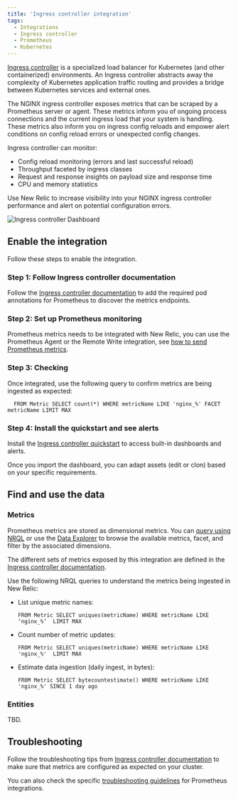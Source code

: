 ```yaml
---
title: 'Ingress controller integration'
tags:
  - Integrations
  - Ingress controller
  - Prometheus
  - Kubernetes
---
```



[Ingress controller](https://www.nginx.com/resources/glossary/kubernetes-ingress-controller/) is a specialized load balancer for Kubernetes (and other containerized) environments. An Ingress controller abstracts away the complexity of Kubernetes application traffic routing and provides a bridge between Kubernetes services and external ones.

The NGINX ingress controller exposes metrics that can be scraped by a Prometheus server or agent. These metrics inform you of ongoing process connections and the current ingress load that your system is handling. These metrics also inform you on ingress config reloads and empower alert conditions on config reload errors or unexpected config changes.

Ingress controller can monitor:

* Config reload monitoring (errors and last successful reload)
* Throughput faceted by ingress classes
* Request and response insights on payload size and response time
* CPU and memory statistics

Use New Relic to increase visibility into your NGINX ingress controller performance and alert on potential configuration errors. 

<img
  title="Ingress controller Dashboard"
  alt="Ingress controller Dashboard"
  src={kubernetesIngressControllerDashboard}
/>

## Enable the integration

Follow these steps to enable the integration.

### Step 1: Follow Ingress controller documentation

Follow the [Ingress controller documentation](https://kubernetes.github.io/ingress-nginx/user-guide/monitoring/#prometheus-and-grafana-installation-using-pod-annotations) to add the required pod annotations for Prometheus to discover the metrics endpoints.

### Step 2: Set up Prometheus monitoring

Prometheus metrics needs to be integrated with New Relic, you can use the Prometheus Agent or the Remote Write integration, see [how to send Prometheus metrics](https://docs.newrelic.com/docs/infrastructure/prometheus-integrations/get-started/send-prometheus-metric-data-new-relic/).

### Step 3: Checking

Once integrated, use the following query to confirm metrics are being ingested as expected:

```
  FROM Metric SELECT count(*) WHERE metricName LIKE 'nginx_%' FACET metricName LIMIT MAX
```

### Step 4: Install the quickstart and see alerts

Install the [Ingress controller quickstart](https://newrelic.com/instant-observability/nginx-ingress-controller) to access built-in dashboards and alerts. 

Once you import the dashboard, you can adapt assets (edit or clon) based on your specific requirements.

## Find and use the data

### Metrics

Prometheus metrics are stored as dimensional metrics. You can [query using NRQL](/docs/telemetry-data-platform/get-data/apis/query-metric-data-type/) or use the [Data Explorer](/docs/query-your-data/explore-query-data/browse-data/introduction-data-explorer/) to browse the available metrics, facet, and filter by the associated dimensions.

The different sets of metrics exposed by this integration are defined in the [Ingress controller documentation](https://kubernetes.github.io/ingress-nginx/user-guide/monitoring/#exposed-metrics).

Use the following NRQL queries to understand the metrics being ingested in New Relic:

* List unique metric names:

  ```
  FROM Metric SELECT uniques(metricName) WHERE metricName LIKE ‘nginx_%’  LIMIT MAX
  ```

* Count number of metric updates:

  ```
  FROM Metric SELECT uniques(metricName) WHERE metricName LIKE 'nginx_%'  LIMIT MAX
  ```

* Estimate data ingestion (daily ingest, in bytes):

	```
  FROM Metric SELECT bytecountestimate() WHERE metricName LIKE 'nginx_%' SINCE 1 day ago
  ```

### Entities

TBD.

## Troubleshooting

Follow the troubleshooting tips from [Ingress controller documentation](https://kubernetes.github.io/ingress-nginx/user-guide/monitoring/#prometheus-and-grafana-installation-using-pod-annotations) to make sure that metrics are configured as expected on your cluster.

You can also check the specific [troubleshooting guidelines](/docs/infrastructure/prometheus-integrations/troubleshooting/no-data-appears-prometheus-integration) for Prometheus integrations.